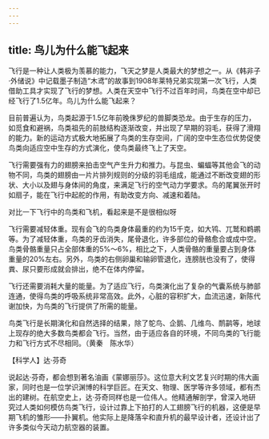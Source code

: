 ```yaml
---
---
---
```

title: 鸟儿为什么能飞起来
---






飞行是一种让人类极为羡慕的能力，飞天之梦是人类最大的梦想之一。从《韩非子·外储说》中记载墨子制造“木鸢”的故事到1908年莱特兄弟实现第一次飞行，人类借助工具才实现了飞行的梦想。人类在天空中飞行不过百年时间，鸟类在空中却已经飞行了1.5亿年。鸟儿为什么能飞起来？

目前普遍认为，鸟类起源于1.5亿年前晚侏罗纪的兽脚类恐龙。由于生存的压力，如觅食和避祸，鸟类祖先的前肢结构逐渐改变，并出现了早期的羽毛，获得了滑翔的能力。新的运动方式极大地拓展了鸟类的生存空间，广阔的空中生态位优势促使鸟类向适应空中生存的方式演化，使鸟类最终飞上了天空。

飞行需要强有力的翅膀来拍击空气产生升力和推力。与昆虫、蝙蝠等其他会飞的动物不同，鸟类的翅膀由一片片排列规则的分级的羽毛组成，能通过不断改变翅的形状、大小以及翅与身体间的角度，来满足飞行的空气动力学要求。鸟的尾翼张开时如扇子，能在飞行中起舵的作用，有助改变方向、减速和着陆。

对比一下飞行中的鸟类和飞机，看起来是不是很相似呀



飞行需要减轻体重。现有会飞的鸟类身体最重的约为15千克，如大鸨、兀鹫和鹈鹕等。为了减轻体重，鸟类的牙齿消失，尾骨退化，许多部位的骨骼愈合或成中空。鸟类骨骼重量只占全部体重的5%～6%，相比之下，人类骨骼的重量要占到身体重量的20%左右。另外，鸟类的右侧卵巢和输卵管退化，连膀胱也没有了，使得粪、尿只要形成就会排出，绝不在体内停留。

飞行还需要消耗大量的能量。为了适应飞行，鸟类演化出了复杂的气囊系统与肺部连通，使得鸟类的呼吸系统非常高效。此外，心脏的容积扩大，血流迅速，新陈代谢加快，为鸟类的飞行提供了所需的能量。

鸟类飞行是长期演化和自然选择的结果，除了鸵鸟、企鹅、几维鸟、鸸鹋等，地球上现存的绝大多数鸟类都会飞行。当然，由于适应各自的环境，不同鸟类的飞行能力和飞行方式不尽相同。（黄秦　陈水华）





【科学人】达·芬奇



说起达·芬奇，都会想到著名油画《蒙娜丽莎》。这位意大利文艺复兴时期的伟大画家，同时也是一位学识渊博的科学巨匠。在天文、物理、医学等许多领域，都有杰出的建树。在航空史上，达·芬奇同样也是一位伟人。他精通解剖学，曾深入地研究过人类如何模仿鸟类飞行，设计过靠上下拍打的人工翅膀飞行的机器，这便是早期飞机的雏形——扑翼机。他实际上是降落伞和直升机的最早设计者，还设计出了许多类似今天动力航空器的装置。